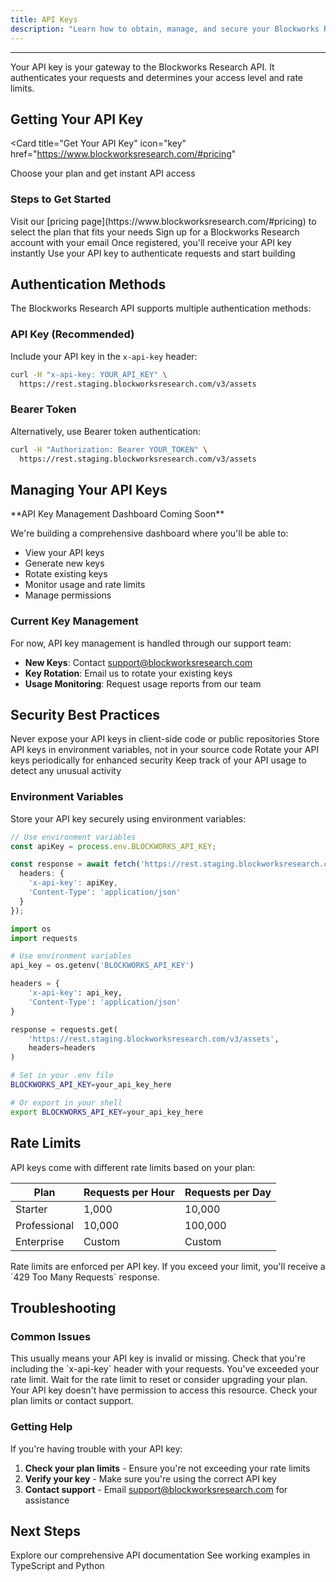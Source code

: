 ```yaml
---
title: API Keys
description: "Learn how to obtain, manage, and secure your Blockworks Research API keys"
---
```


---

Your API key is your gateway to the Blockworks Research API. It authenticates your requests and determines your access level and rate limits.

## Getting Your API Key

<Card
  title="Get Your API Key"
  icon="key"
  href="https://www.blockworksresearch.com/#pricing"
>
  Choose your plan and get instant API access
</Card>

### Steps to Get Started

<Steps>
  <Step title="Choose Your Plan">
    Visit our [pricing page](https://www.blockworksresearch.com/#pricing) to select the plan that fits your needs
  </Step>
  <Step title="Create Account">
    Sign up for a Blockworks Research account with your email
  </Step>
  <Step title="Get API Key">
    Once registered, you'll receive your API key instantly
  </Step>
  <Step title="Start Building">
    Use your API key to authenticate requests and start building
  </Step>
</Steps>

## Authentication Methods

The Blockworks Research API supports multiple authentication methods:

### API Key (Recommended)

Include your API key in the `x-api-key` header:

```bash
curl -H "x-api-key: YOUR_API_KEY" \
  https://rest.staging.blockworksresearch.com/v3/assets
```

### Bearer Token

Alternatively, use Bearer token authentication:

```bash
curl -H "Authorization: Bearer YOUR_TOKEN" \
  https://rest.staging.blockworksresearch.com/v3/assets
```

## Managing Your API Keys

<Warning>
  **API Key Management Dashboard Coming Soon**

  We're building a comprehensive dashboard where you'll be able to:
  - View your API keys
  - Generate new keys
  - Rotate existing keys
  - Monitor usage and rate limits
  - Manage permissions
</Warning>

### Current Key Management

For now, API key management is handled through our support team:

- **New Keys**: Contact [support@blockworksresearch.com](mailto:support@blockworksresearch.com)
- **Key Rotation**: Email us to rotate your existing keys
- **Usage Monitoring**: Request usage reports from our team

## Security Best Practices

<CardGroup cols={2}>
  <Card title="Keep Keys Secret" icon="lock">
    Never expose your API keys in client-side code or public repositories
  </Card>
  <Card title="Use Environment Variables" icon="shield">
    Store API keys in environment variables, not in your source code
  </Card>
  <Card title="Rotate Regularly" icon="refresh">
    Rotate your API keys periodically for enhanced security
  </Card>
  <Card title="Monitor Usage" icon="eye">
    Keep track of your API usage to detect any unusual activity
  </Card>
</CardGroup>

### Environment Variables

Store your API key securely using environment variables:

<CodeGroup>

```typescript TypeScript
// Use environment variables
const apiKey = process.env.BLOCKWORKS_API_KEY;

const response = await fetch('https://rest.staging.blockworksresearch.com/v3/assets', {
  headers: {
    'x-api-key': apiKey,
    'Content-Type': 'application/json'
  }
});
```

```python Python
import os
import requests

# Use environment variables
api_key = os.getenv('BLOCKWORKS_API_KEY')

headers = {
    'x-api-key': api_key,
    'Content-Type': 'application/json'
}

response = requests.get(
    'https://rest.staging.blockworksresearch.com/v3/assets',
    headers=headers
)
```

```bash Environment Setup
# Set in your .env file
BLOCKWORKS_API_KEY=your_api_key_here

# Or export in your shell
export BLOCKWORKS_API_KEY=your_api_key_here
```

</CodeGroup>

## Rate Limits

API keys come with different rate limits based on your plan:

| Plan | Requests per Hour | Requests per Day |
|------|-------------------|------------------|
| Starter | 1,000 | 10,000 |
| Professional | 10,000 | 100,000 |
| Enterprise | Custom | Custom |

<Note>
  Rate limits are enforced per API key. If you exceed your limit, you'll receive a `429 Too Many Requests` response.
</Note>

## Troubleshooting

### Common Issues

<AccordionGroup>
  <Accordion title="401 Unauthorized">
    This usually means your API key is invalid or missing. Check that you're including the `x-api-key` header with your requests.
  </Accordion>

  <Accordion title="429 Too Many Requests">
    You've exceeded your rate limit. Wait for the rate limit to reset or consider upgrading your plan.
  </Accordion>

  <Accordion title="403 Forbidden">
    Your API key doesn't have permission to access this resource. Check your plan limits or contact support.
  </Accordion>
</AccordionGroup>

### Getting Help

If you're having trouble with your API key:

1. **Check your plan limits** - Ensure you're not exceeding your rate limits
2. **Verify your key** - Make sure you're using the correct API key
3. **Contact support** - Email [support@blockworksresearch.com](mailto:support@blockworksresearch.com) for assistance

## Next Steps

<CardGroup cols={2}>
  <Card
    title="API Reference"
    icon="book"
    href="/api-reference/introduction"
  >
    Explore our comprehensive API documentation
  </Card>
  <Card
    title="Code Examples"
    icon="code"
    href="/examples/typescript"
  >
    See working examples in TypeScript and Python
  </Card>
</CardGroup>